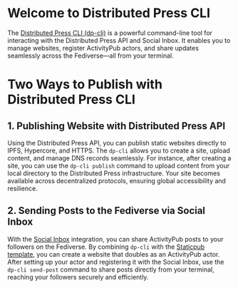 
# Welcome to Distributed Press CLI
The [Distributed Press CLI (dp-cli)](https://github.com/hyphacoop/distributed-press-cli/) is a powerful command-line tool for interacting with the Distributed Press API and Social Inbox. It enables you to manage websites, register ActivityPub actors, and share updates seamlessly across the Fediverse—all from your terminal.

# Two Ways to Publish with Distributed Press CLI
## 1. Publishing Website with Distributed Press API
Using the Distributed Press API, you can publish static websites directly to IPFS, Hypercore, and HTTPS. The `dp-cli` allows you to create a site, upload content, and manage DNS records seamlessly. For instance, after creating a site, you can use the `dp-cli publish` command to upload content from your local directory to the Distributed Press infrastructure. Your site becomes available across decentralized protocols, ensuring global accessibility and resilience.

## 2. Sending Posts to the Fediverse via Social Inbox
With the [Social Inbox](/social-inbox) integration, you can share ActivityPub posts to your followers on the Fediverse. By combining `dp-cli` with the [Staticpub template](https://github.com/hyphacoop/staticpub.distributed.press), you can create a website that doubles as an ActivityPub actor. After setting up your actor and registering it with the Social Inbox, use the `dp-cli send-post` command to share posts directly from your terminal, reaching your followers securely and efficiently.

